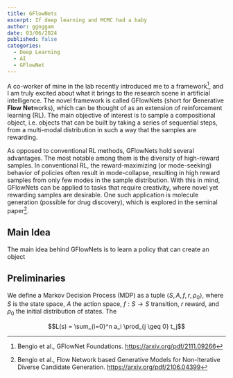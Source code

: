 ```yaml
---
title: GFlowNets
excerpt: If deep learning and MCMC had a baby
author: ggoggam
date: 03/06/2024
published: false
categories:
  - Deep Learning
  - AI
  - GFlowNet
---
```


A co-worker of mine in the lab recently introduced me to a framework[^1], and I am truly excited about what it brings to the research scene in artificial intelligence.
The novel framework is called GFlowNets (short for **G**enerative **Flow** **Net**works), which can be thought of as an extension of reinforcement learning (RL).
The main objective of interest is to sample a compositional object, i.e. objects that can be built by taking a series of sequential steps, from a multi-modal distribution in such a way that the samples are rewarding.

As opposed to conventional RL methods, GFlowNets hold several advantages. The most notable among them is the diversity of high-reward samples. 
In conventional RL, the reward-maximizing (or mode-seeking) behavior of policies often result in mode-collapse, resulting in high reward samples from only few modes in the sample distribution.
With this in mind, GFlowNets can be applied to tasks that require creativity, where novel yet rewarding samples are desirable. One such application is molecule generation (possible for drug discovery), which is explored in the seminal paper[^2].

## Main Idea
The main idea behind GFlowNets is to learn a policy that can create an object 


## Preliminaries
We define a Markov Decision Process (MDP) as a tuple $\langle S, A, f, r, \rho_0 \rangle$, where $S$ is the state space, $A$ the action space, $f: S \to S$ transition, $r$ reward, and $\rho_0$ the initial distribution of states.
The 



```math
L(s) = \sum_{i=0}^n a_i \prod_{j \geq 0} t_j
```

[^1]: Bengio et al., GFlowNet Foundations. https://arxiv.org/pdf/2111.09266
[^2]: Bengio et al., Flow Network based Generative Models for Non-Iterative Diverse Candidate Generation. https://arxiv.org/pdf/2106.04399